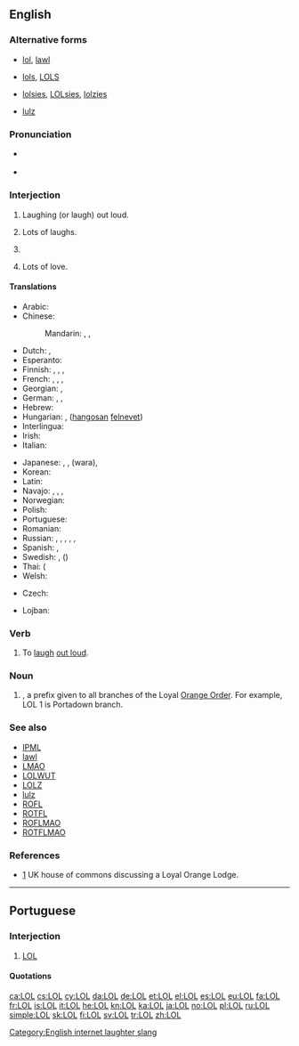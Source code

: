 {{also|lol|LoL}}
==English==
{{wikipedia}}
{{wikipedia|Loyal Orange Lodge}}

===Alternative forms===
* {{qualifier|α-forms}} [[lol]], [[lawl]]
* {{qualifier|β-forms}} [[lols]], [[LOLS]]
* {{qualifier|γ-forms}} [[lolsies]], [[LOLsies]], [[lolzies]]
* {{qualifier|δ-forms}} [[lulz]]

===Pronunciation===
* {{a|UK}} {{IPA|/ɛl.əuˈɛl/|/lɔːl/|/lɒl/|lang=en}}
* {{a|US}} {{IPA|/ɛl.oʊˈɛl/|/lɔl/|/lɑl/|/loʊl/|/lol/|lang=en}}

===Interjection===
{{en-interj}}

# {{label|en|Internet slang|text messaging}} Laughing (or laugh) out loud.
# {{label|en|Internet slang|text messaging}} Lots of laughs. {{qualifier|occasionally used}}
# {{label|en|Internet slang|text messaging|by dilution}} {{non-gloss definition|Indicates [[light-hearted]]ness or that the thing just said was not intended as [[serious]].}}
# {{label|en|letter-writing}} Lots of love. {{qualifier|now dated}}

====Translations====
{{trans-top|Expression of laughter}}
* Arabic: {{t|ar|لُول}}
* Chinese:
*: Mandarin: {{t|cmn|233}}, {{t|cmn|大聲笑|sc=Hani}}, {{t|cmn|大声笑|tr=dàshēngxiào|sc=Hani}}
* Dutch: {{t+|nl|lol}}, {{t|nl|LOL}}
* Esperanto: {{t|eo|mdr}}
* Finnish: {{t+|fi|lol}}, {{t|fi|naur}}, {{t+|fi|reps}},
* French: {{t+|fr|mdr}}, {{t+|fr|lol}}, {{t+|fr|ptdr}}, {{t|fr|cqcd}} {{qualifier|Canada}}
* Georgian: {{t|ka|ლოლ|sc=Geor}}, {{t|ka|lol|sc=Geor}}
* German: {{t|de|reps}}, {{t+|de|lol}}, {{qualifier|[[lachen]] [[heraus]] loud}} {{t|de|lal}}
* Hebrew: {{t+|he|לול|tr=lol}}
* Hungarian: {{t|hu|lol}}, {{t|hu|hfn}} ([[hangos|hangosan]] [[nevet|felnevet]])
* Interlingua: {{t|ia|lol}}
* Irish: {{t|ga|GOA}}
* Italian: {{t|it|lol}}
{{trans-mid}}
* Japanese: {{t+|ja|w}}, {{t|ja|www}}, {{t|ja|ワラ}} (wara), {{t+|ja|笑|tr=わらい, warai, しょう, shō, わら, wara, かっこ わらい, kakkowarai, かっこ しょう, kakkoshō, かっこ わら, kakkowara|alt=（笑）|sc=Jpan}}
* Korean: {{t+|ko|ㅋㅋ|sc=Kore}}
* Latin: {{t|la|corrideō}}
* Navajo: {{t|nv|dloh}}, {{t|nv|ayóo íítsʼaʼgo anáshdloh}}, {{t|nv|AIA}}, {{t|nv|dagó anáshdlohgo shitłʼaaʼ nʼdiiltsʼid}}
* Norwegian: {{t|no|lol}}
* Polish: {{t+|pl|lol}}
* Portuguese: {{t+|pt|rs}}
* Romanian: {{t|ro|lol}}
* Russian: {{t+|ru|лол}}, {{t+|ru|ржать|tr=ržot|alt=ржёт}} <!-- (he's/she's) laughing (neighing) -->, {{t+|ru|Ы}}, {{t|ru|ржунимагу́}} <!-- ржу не могу - (I'm) laughing (neighing) can't (stop) -->, {{t|ru|испацту́ла}} <!-- из-под стула - from under the chair -->, {{t|ru|пацтало́м}} <!-- под столом under the table --> {{qualifier|most expressions are in "padonki" style, deliberately distorted spellings}}
* Spanish: {{t|es|lol}}, {{t|es|reva}}
* Swedish: {{t+|sv|lol}}, {{t+|sv|asg}} ({{t+|sv|asgarva}})
* Thai: {{t+|th|555}} ({{t+|th|ห้า|alt=ห้าๆๆ|tr=hâa-hâa-hâa}}
* Welsh: {{t|cy|CAYU}}
{{trans-bottom}}
{{trans-top|denotes light-heartedness or non-seriousness of the just-said thing}}
* Czech: {{t|cs|lol}}
{{trans-mid}}
* Lojban: {{t|jbo|zo'o}}
{{trans-bottom}}

===Verb===
{{en-verb|LOLs|LOLing|LOLed|past2=LOLd|past3=LOL'd}}

# To [[laugh]] [[out loud]].

===Noun===
{{en-noun}}

# {{label|en|US|British commonwealth|Ireland}} {{w|Loyal Orange Lodge}}, a prefix given to all branches of the Loyal [[Orange Order]]. For example, LOL 1 is Portadown branch.

===See also===
* [[IPML]]
* [[lawl]]
* [[LMAO]]
* [[LOLWUT]]
* [[LOLZ]]
* [[lulz]]
* [[ROFL]]
* [[ROTFL]]
* [[ROFLMAO]]
* [[ROTFLMAO]]

===References===
* [http://www.publications.parliament.uk/pa/cm200304/cmhansrd/vo041118/text/41118w21.htm] UK house of commons discussing a Loyal Orange Lodge.

[[Category:English internet laughter slang]]

----

==Portuguese==

===Interjection===
{{head|pt|interjection}}

# {{label|pt|internet slang|text messaging}} [[LOL]]

====Quotations====
{{seeCites|lang=pt}}

[[ca:LOL]]
[[cs:LOL]]
[[cy:LOL]]
[[da:LOL]]
[[de:LOL]]
[[et:LOL]]
[[el:LOL]]
[[es:LOL]]
[[eu:LOL]]
[[fa:LOL]]
[[fr:LOL]]
[[is:LOL]]
[[it:LOL]]
[[he:LOL]]
[[kn:LOL]]
[[ka:LOL]]
[[ja:LOL]]
[[no:LOL]]
[[pl:LOL]]
[[ru:LOL]]
[[simple:LOL]]
[[sk:LOL]]
[[fi:LOL]]
[[sv:LOL]]
[[tr:LOL]]
[[zh:LOL]]